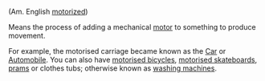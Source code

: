 (Am. English [[motorized]])

Means the process of adding a mechanical [[motor]] to something to produce movement.

For example, the motorised carriage became known as the [[Car]] or [[Automobile]].  You can also have [[motorised bicycles]], [[motorised skateboards]], [[prams]] or clothes tubs; otherwise known as [[washing machines]].
{{stub}}